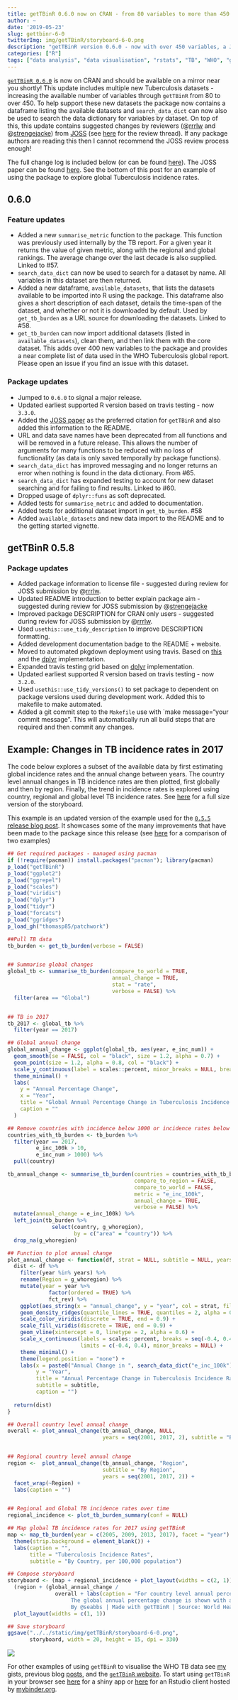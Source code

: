 ```yaml
---
title: getTBinR 0.6.0 now on CRAN - from 80 variables to more than 450!
author: ~
date: '2019-05-23'
slug: gettbinr-6-0
twitterImg: img/getTBinR/storyboard-6-0.png
description: "getTBinR version 0.6.0 - now with over 450 variables, a JOSS publication, and more summary functions. See the code example for some of the code streamlining."
categories: ["R"]
tags: ["data analysis", "data visualisation", "rstats", "TB", "WHO", "getTBinR", "infectious disease"]
---
```


[`getTBinR 0.6.0`](https://www.samabbott.co.uk/getTBinR/) is now on CRAN and should be available on a mirror near you shortly! This update includes multiple new Tuberculosis datasets - increasing the available number of variables through `getTBinR` from 80 to over 450. To help support these new datasets the package now contains a dataframe listing the available datasets and `search_data_dict` can now also be used to search the data dictionary for variables by dataset. On top of this, this update contains suggested changes by reviewers (@[rrrlw](https://github.com/rrrlw) and @[strengejacke](https://github.com/strengejacke)) from [JOSS](https://joss.theoj.org) (see [here](https://github.com/openjournals/joss-reviews/issues/1260) for the review thread). If any package authors are reading this then I cannot recommend the JOSS review process enough!

The full change log is included below (or can be found [here](https://www.samabbott.co.uk/getTBinR/news/index.html)). The JOSS paper can be found [here](https://doi.org/10.21105/joss.01260). See the bottom of this post for an example of using the package to explore global Tuberculosis incidence rates. 

## 0.6.0

### Feature updates

* Added a new `summarise_metric` function to the package. This function was previously used internally by the TB report. For a given year it returns the value of given metric, along with the regional and global rankings. The average change over the last decade is also supplied. Linked to #57.
* `search_data_dict` can now be used to search for a dataset by name. All variables in this dataset are then returned.
* Added a new dataframe, `available_datasets`, that lists the datasets available to be imported into R using the package. This dataframe also gives a short description of each dataset, details the time-span of the dataset, and whether or not it is downloaded by default. Used by `get_tb_burden` as a URL source for downloading the datasets. Linked to #58.
* `get_tb_burden` can now import additional datasets (listed in `available_datasets`), clean them, and then link them with the core dataset. This adds over 400 new variables to the package and provides a near complete list of data used in the WHO Tuberculosis global report. Please open an issue if you find an issue with this dataset.

### Package updates

* Jumped to `0.6.0` to signal a major release.
* Updated earliest supported R version based on travis testing - now `3.3.0`. 
* Added the [JOSS paper](https://doi.org/10.21105/joss.01260) as the preferred citation for `getTBinR` and also added this information to the README.
* URL and data save names have been deprecated from all functions and will be removed in a future release. This allows the number of arguments for many functions to be reduced with no loss of functionality (as data is only saved temporally by package functions).
* `search_data_dict` has improved messaging and no longer returns an error when nothing is found in the data dictionary. From #65.
* `search_data_dict` has expanded testing to account for new dataset searching and for failing to find results. Linked to #60.
* Dropped usage of `dplyr::funs` as soft deprecated.
* Added tests for `summarise_metric` and added to documentation.
* Added tests for additional dataset import in `get_tb_burden`. #58
* Added `available_datasets` and new data import to the README and to the getting started vignette.

## getTBinR 0.5.8

### Package updates

* Added package information to license file - suggested during review for JOSS submission by @[rrrlw](https://github.com/rrrlw).
* Updated README introduction to better explain package aim -  suggested during review for JOSS submission by @[strengejacke](https://github.com/strengejacke)
* Improved package DESCRIPTION for CRAN only users - suggested during review for JOSS submission by @[rrrlw](https://github.com/rrrlw).
* Used `usethis::use_tidy_description` to improve DESCRIPTION formatting.
* Added development documentation badge to the README + website.
* Moved to automated pkgdown deployment using travis. Based on [this](https://pkgdown.r-lib.org/reference/deploy_site_github.html) and the [dplyr](https://github.com/tidyverse/dplyr/blob/master/.travis.yml) implementation.
* Expanded travis testing grid based on [dplyr](https://github.com/tidyverse/dplyr/blob/master/.travis.yml) implementation.
* Updated earliest supported R version based on travis testing - now `3.2.0`. 
* Used `usethis::use_tidy_versions()` to set package to dependent on package versions used during development work. Added this to makefile to make automated.
* Added a git commit step to the `Makefile` use with `make message="your commit message". This will automatically run all build steps that are required and then commit any changes. 


## Example: Changes in TB incidence rates in 2017

The code below explores a subset of the available data by first estimating global incidence rates and the annual change between years. The country level annual changes in TB incidence rates are then plotted, first globally and then by region. Finally, the trend in incidence rates is explored using country, regional and global level TB incidence rates. See [here](https://www.samabbott.co.uk/img/getTBinR/storyboard-6-0.png) for a full size version of the storyboard.

This example is an updated version of the example used for the [`0.5.5` release blog post](https://www.samabbott.co.uk/post/gettbinr-5-5/). It showcases some of the many improvements that have been made to the package since this release (see [here](https://gist.github.com/seabbs/5defcce1b90b3467318564b198ac33e5/revisions) for a comparison of two examples)


```r
## Get required packages - managed using pacman
if (!require(pacman)) install.packages("pacman"); library(pacman)
p_load("getTBinR")
p_load("ggplot2")
p_load("ggrepel")
p_load("scales")
p_load("viridis")
p_load("dplyr")
p_load("tidyr")
p_load("forcats")
p_load("ggridges")
p_load_gh("thomasp85/patchwork")

##Pull TB data 
tb_burden <- get_tb_burden(verbose = FALSE) 


## Summarise global changes
global_tb <- summarise_tb_burden(compare_to_world = TRUE,
                                 annual_change = TRUE,
                                 stat = "rate",
                                 verbose = FALSE) %>% 
  filter(area == "Global")


## TB in 2017
tb_2017 <- global_tb %>% 
  filter(year == 2017)

## Global annual change
global_annual_change <- ggplot(global_tb, aes(year, e_inc_num)) +
  geom_smooth(se = FALSE, col = "black", size = 1.2, alpha = 0.7) +
  geom_point(size = 1.2, alpha = 0.8, col = "black") +
  scale_y_continuous(label = scales::percent, minor_breaks = NULL, breaks = seq(-0.025, 0, 0.0025)) +
  theme_minimal() +
  labs(
    y = "Annual Percentage Change",
    x = "Year",
    title = "Global Annual Percentage Change in Tuberculosis Incidence Rates",
    caption = ""
  )

## Remove countries with incidence below 1000 or incidence rates below 10 per 100,000 to reduce noise and cal country level annual change.
countries_with_tb_burden <- tb_burden %>% 
  filter(year == 2017,
         e_inc_100k > 10,
         e_inc_num > 1000) %>% 
  pull(country)

tb_annual_change <- summarise_tb_burden(countries = countries_with_tb_burden, 
                                        compare_to_region = FALSE, 
                                        compare_to_world = FALSE,
                                        metric = "e_inc_100k",
                                        annual_change = TRUE,
                                        verbose = FALSE) %>% 
  mutate(annual_change = e_inc_100k) %>% 
  left_join(tb_burden %>% 
              select(country, g_whoregion), 
                     by = c("area" = "country")) %>% 
  drop_na(g_whoregion)

## Function to plot annual change
plot_annual_change <- function(df, strat = NULL, subtitle = NULL, years = 2000:2017) {
  dist <- df %>% 
    filter(year %in% years) %>% 
    rename(Region = g_whoregion) %>% 
    mutate(year = year %>% 
             factor(ordered = TRUE) %>% 
             fct_rev) %>% 
    ggplot(aes_string(x = "annual_change", y = "year", col = strat, fill = strat)) +
    geom_density_ridges(quantile_lines = TRUE, quantiles = 2, alpha = 0.6) +
    scale_color_viridis(discrete = TRUE, end = 0.9) +
    scale_fill_viridis(discrete = TRUE, end = 0.9) +
    geom_vline(xintercept = 0, linetype = 2, alpha = 0.6) +
    scale_x_continuous(labels = scales::percent, breaks = seq(-0.4, 0.4, 0.1),
                       limits = c(-0.4, 0.4), minor_breaks = NULL) +
    theme_minimal() +
    theme(legend.position = "none") +
    labs(x = paste0("Annual Change in ", search_data_dict("e_inc_100k")$definition),
         y = "Year",
         title = "Annual Percentage Change in Tuberculosis Incidence Rates",
         subtitle = subtitle,
         caption = "")
  
  return(dist)
}

## Overall country level annual change
overall <- plot_annual_change(tb_annual_change, NULL,
                              years = seq(2001, 2017, 2), subtitle = "By Country") 


## Regional country level annual change
region <-  plot_annual_change(tb_annual_change, "Region",
                              subtitle = "By Region", 
                              years = seq(2001, 2017, 2)) + 
  facet_wrap(~Region) +
  labs(caption = "")


## Regional and Global TB incidence rates over time
regional_incidence <- plot_tb_burden_summary(conf = NULL)

## Map global TB incidence rates for 2017 using getTBinR
map <- map_tb_burden(year = c(2005, 2009, 2013, 2017), facet = "year") +
  theme(strip.background = element_blank()) +
  labs(caption = "",
       title = "Tuberculosis Incidence Rates",
       subtitle = "By Country, per 100,000 population")

## Compose storyboard
storyboard <- (map + regional_incidence + plot_layout(widths = c(2, 1))) /
  (region + (global_annual_change /
               overall + labs(caption = "For country level annual percentages change countries with incidence above 1000 and an incidence rate above 10 per 100,000 are shown.
                    The global annual percentage change is shown with a LOESS fit. 
                    By @seabbs | Made with getTBinR | Source: World Health Organisation")) + plot_layout(widths = c(2, 1))) +
  plot_layout(widths = c(1, 1))

## Save storyboard
ggsave("../../static/img/getTBinR/storyboard-6-0.png",
       storyboard, width = 20, height = 15, dpi = 330)
```


![](/img/getTBinR/storyboard-6-0.png)

For other examples of using `getTBinR` to visualise the WHO TB data see [my](https://gist.github.com/seabbs) gists, previous blog [posts](https://www.samabbott.co.uk/tags/who/), and the [`getTBinR` website](https://www.samabbott.co.uk/getTBinR/). To start using `getTBinR` in your browser see [here](http://www.seabbs.co.uk/shiny/ExploreGlobalTB/) for a shiny app or [here](https://mybinder.org/v2/gh/seabbs/getTBinR/master?urlpath=rstudio) for an Rstudio client hosted by [mybinder.org](https://mybinder.org).
